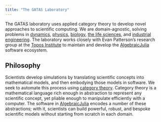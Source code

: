 ```yaml
---
title: "The GATAS Laboratory"
---
```


The GATAS laboratory uses applied category theory to develop novel approaches to scientific
computing. We are domain-agnostic, solving problems in
[dynamics](https://arxiv.org/abs/2105.12282),
[physics](https://github.com/AlgebraicJulia/Decapodes.jl),
[biology](https://royalsocietypublishing.org/doi/abs/10.1098/rsta.2021.0309),
[the life sciences](https://arxiv.org/abs/2301.01445),
and [industrial engineering](https://arxiv.org/abs/2305.03820). The laboratory works closely
with Evan Patterson's research group at the [Topos Institute](https://topos.institute) to
maintain and develop the [AlgebraicJulia](https://www.algebraicjulia.org/) software ecosystem.

## Philosophy

Scientists develop simulations by translating scientific concepts into mathematical models,
and then embodying those models in software. We seek to automate this process using
[category theory](https://en.wikipedia.org/wiki/Category_theory).
Category theory is a mathematical language rich enough in abstraction to represent any
scientific concept, yet pliable enough to manipulate efficiently with a computer. The
software in [AlgebraicJulia](https://www.algebraicjulia.org/) encodes a number of these
abstractions; with it, scientists can build powerful, robust, and bespoke scientific models
without starting from scratch in each domain.
